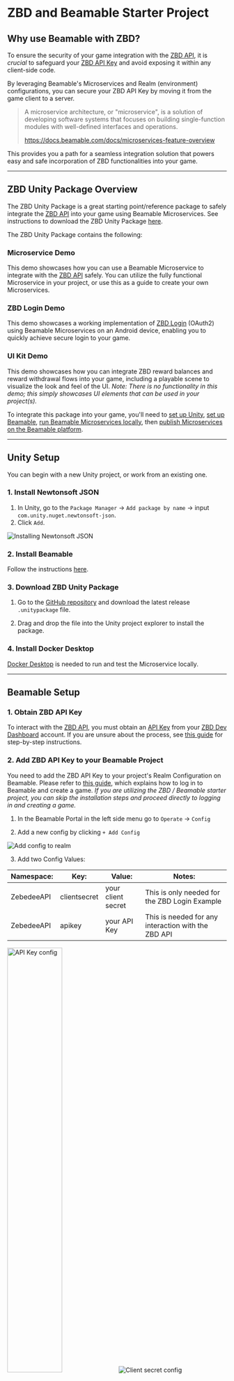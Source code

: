 # ZBD and Beamable Starter Project

## Why use Beamable with ZBD?

To ensure the security of your game integration with the [ZBD API](/api-reference/introduction), it is _crucial_ to safeguard your [ZBD API Key](/docs/dashboard/projects/api) and avoid exposing it within any client-side code. 

By leveraging Beamable's Microservices and Realm (environment) configurations, you can secure your ZBD API Key by moving it from the game client to a server.

> A microservice architecture, or "microservice", is a solution of developing software systems that focuses on building single-function modules with well-defined interfaces and operations.
> 
> https://docs.beamable.com/docs/microservices-feature-overview

This provides you a path for a seamless integration solution that powers easy and safe incorporation of ZBD functionalities into your game.

---

## ZBD Unity Package Overview

The ZBD Unity Package is a great starting point/reference package to safely integrate the [ZBD API](/api-reference/introduction) into your game using Beamable Microservices. See instructions to download the ZBD Unity Package [here](#3-download-zbd-unity-package).

The ZBD Unity Package contains the following:

### Microservice Demo

This demo showcases how you can use a Beamable Microservice to integrate with the [ZBD API](/api-reference/introduction) safely. You can utilize the fully functional Microservice in your project, or use this as a guide to create your own Microservices.

### ZBD Login Demo

This demo showcases a working implementation of [ZBD Login](/docs/zbd-login/introduction) (OAuth2) using Beamable Microservices on an Android device, enabling you to quickly achieve secure login to your game. 

### UI Kit Demo

This demo showcases how you can integrate ZBD reward balances and reward withdrawal flows into your game, including a playable scene to visualize the look and feel of the UI. _Note: There is no functionality in this demo; this simply showcases UI elements that can be used in your project(s)._

To integrate this package into your game, you'll need to [set up Unity](#unity-setup), [set up Beamable](#beamable-setup), [run Beamable Microservices locally](#run-microservices-locally), then [publish Microservices on the Beamable platform](#publish-microservices-on-beamable-platform). 

---

## Unity Setup

You can begin with a new Unity project, or work from an existing one.

### 1. Install Newtonsoft JSON

1. In Unity, go to the `Package Manager` -> `Add package by name` -> input `com.unity.nuget.newtonsoft-json`.
2. Click `Add`.

<Frame>
  <img src="/img/v2/guides/beamable/beamable-json-package.png" alt="Installing Newtonsoft JSON" />
</Frame>

### 2. Install Beamable

Follow the instructions [here](https://docs.beamable.com/docs/installing-beamable).

### 3. Download ZBD Unity Package

1. Go to the [GitHub repository](https://github.com/zebedeeio/beamable-starter/releases) and download the latest release `.unitypackage` file.

2. Drag and drop the file into the Unity project explorer to install the package.

### 4. Install Docker Desktop

[Docker Desktop](https://www.docker.com/) is needed to run and test the Microservice locally.

---

## Beamable Setup

### 1. Obtain ZBD API Key

To interact with the [ZBD API](/api-reference/introduction), you must obtain an [API Key](/docs/dashboard/projects/api) from your [ZBD Dev Dashboard](https://dashboard.zebedee.io/) account. If you are unsure about the process, see [this guide](/docs/dashboard/introduction) for step-by-step instructions.

### 2. Add ZBD API Key to your Beamable Project

You need to add the ZBD API Key to your project's Realm Configuration on Beamable. Please refer to [this guide](https://docs.beamable.com/docs/installing-beamable), which explains how to log in to Beamable and create a game. _If you are utilizing the ZBD / Beamable starter project, you can skip the installation steps and proceed directly to logging in and creating a game._

1. In the Beamable Portal in the left side menu go to `Operate` -> `Config`

2. Add a new config by clicking `+ Add Config`

<Frame>
  <img src="/img/v2/guides/beamable/beamable-realm-config.png" alt="Add config to realm" />
</Frame>

3. Add two Config Values:

| Namespace: | Key: | Value: | Notes: |
| --- | --- | --- | --- |
| ZebedeeAPI | clientsecret | your client secret | This is only needed for the ZBD Login Example |
| ZebedeeAPI | apikey | your API Key | This is needed for any interaction with the ZBD API |

<Frame>
  <img src="/img/v2/guides/beamable/beamable-config-api.png" width="50%" alt="API Key config" />
  <img src="/img/v2/guides/beamable/beamable-config-secret.png" alt="Client secret config" />
</Frame>

Here is an example of how your Realm configuration should look:

<Frame>
  <img src="/img/v2/guides/beamable/beamable-realm-overview.png" alt="Realm config overview" />
</Frame>

     💡 **Note:** To use the provided sample Microservice, you must use these exact namespace and key values.

---

## Run Microservices Locally

By leveraging Microservices, we are securing our ZBD API Key by moving it from the game client to a server.

Before testing the Microservices, we need to run it locally.

### 1. Open Microservices Manager

In Unity, go to `Window` -> `Beamable` ->  `Open Microservices Manager`

<Frame>
  <img src="/img/v2/guides/beamable/beamable-toolbox.png" alt="Open Microservices manager window" />
</Frame>

💡 **Note:** Here you will see the `ZebedeeMicroservice`

<Frame>
  <img src="/img/v2/guides/beamable/beamable-microservice-manager.png" alt="ZBD Microservice in Unity" />
</Frame>

💡 **Note:** If you see this warning, make sure you have Docker installed.
<Frame>
 <img src="/img/v2/guides/beamable/beamable-docker.png" width="500" alt="Docker warning" />
</Frame>

### 2. Run Microservice

Hit the `Play` button.

---

## Publish Microservices on Beamable Platform

When you are ready to test on other devices (outside of Unity editor), you will need to publish your Microservice to Beamable.

### 1. Open Beamable Publish Window

In the `Microservices Manager` tab in Unity, click `Publish`.

<Frame>
  <img src="/img/v2/guides/beamable/beamable-publish.png" alt="Publish window in Unity" />
</Frame>

### 2. Publish Select Microservices

In the `Publish` window, toggle on which Microservice(s) you want published, then click `Publish`. This will deploy your Microservice(s) to Beamable's platform.

<Frame>
  <img src="/img/v2/guides/beamable/beamable-deploy.png" alt="Publishing the Microservice" />
</Frame>

### 3. View Microservices Status

Validate the applicable Microservice(s) are running by viewing the `Microservices` tab in the Beamable Portal.

<Frame>
  <img src="/img/v2/guides/beamable/beamable-running.png" alt="Beamable Portal Microservice overview" />
</Frame>

💡 For more details on publishing Microservices, check out the Beamable documentation [here](https://docs.beamable.com/docs/microservices-distributing).

At this point, your game can now connect the published Beamable Microservice(s), which protects your ZBD API Key from the game client!

---

## Integrating the Microservices

To see sample code for how to integrate Beamable Microservices, view the `MyController.cs` file in the scripts directory of the ZBD Unity Package within Unity. Insert this code in applicable area(s) of your game; e.g. when you're [Sending sats to a ZBD Username](/api-reference/zbd-user/send).

To get data that needs to be secure from Beamable (as we do for the `apikey` and `clientsecret`), you can reference the code in `Config.cs` and the `GetAPIKey` function in `ZebedeeMicroservice.cs`.

```csharp
// This code ensures that the beamable Microservice is ready
var ctx = BeamContext.Default;
await ctx.OnReady;

// This line makes the call to the Microservice
var result = await ctx.Microservices().ZebedeeMicroservice().GetWallet();

// Here we take the string and convert it to a response object
// The ZBD sdk has a response object for all responses.
// This allows you to easily get the data you need.
var jsonObject = JsonConvert.DeserializeObject<GetWalletDetails_Response>(result);

// If needed for custom Microservice integration...
// This code gets the value stored at the given key from Beamable
public string ApiKey => _settings.GetSetting("ZebedeeAPI", "apikey");
public string ClientSecret => _settings.GetSetting("ZebedeeAPI", "clientsecret");
```

---

## ZBD Login Example Scene

This scene shows how you can integrate [ZBD Login](/docs/zbd-login/introduction) with an Android build.

This uses the Microservice to communicate with ZBD to let your users log in securely.

To see how to integrate ZBD Login (OAuth2 flow) you can check out the `LoginController.cs` script. This handles the initial start of the login flow and the deep link functionality.

### 1. Get ZBD OAuth2 Client ID

Add your [Client ID](/docs/zbd-login/integration) from the [ZBD Dev Dashboard](https://dashboard.zebedee.io/) and add it to the `LoginController` in the ZBD Login demo scene.

<Frame>
  <img src="/img/v2/guides/beamable/beamable-clientid.png" alt="Add client ID to demo scene" />
</Frame>

### 2. Ensure Microservices are Published

If you haven't already, you will need to publish your Microservice(s) to Beamable. Once your Microservice(s) are published, you will be able to use it from anywhere. See [Publish Select Microservices](#2-publish-select-microservices) for more details. 

### 3. Build for Android 

You can now build your game for Android. Learn more [here](https://docs.unity3d.com/Manual/android-BuildProcess.html).

---

## Troubleshooting

### General Issues

If you are experiencing any issues here are a few things to check:

- **Make sure you are logged in to Beamable in the Unity Editor**


<Frame>
  <img src="/img/v2/guides/beamable/beamable-user-icon.png" alt="Login button in Unity" />
</Frame>

<Frame>
  <img src="/img/v2/guides/beamable/beamable-logged-in.png" alt="Logged in message" />
</Frame>

- **Make sure you have the correct game selected in the Beamable plugin within Unity**

<Frame>
  <img src="/img/v2/guides/beamable/beamable-switch-game.png" alt="Switching games" />
</Frame>

<Frame>
  <img src="/img/v2/guides/beamable/beamable-game-list.png" alt="Select the correct game in Beamable" />
</Frame>

- **Ensure you are in the correct Beamable Realm (environment) in Unity**

<Frame>
  <img src="/img/v2/guides/beamable/beamable-env.png" width="500" alt="Correct Beamable realm" />
</Frame>

### 403 Errors

These issues are usually caused by an improper Docker or Microservice setup. 

A few things to check:

- **Docker is installed correctly and running**


<Frame>
  <img src="/img/v2/guides/beamable/beamable-docker.png" alt="Docker not installed" />
</Frame>

- **The Microservice is running locally when developing (this can be checked by the play button being highlighted in the Microservices tab in Unity)**

<Frame>
  <img src="/img/v2/guides/beamable/beamable-microservice-running.png" alt="Microservice running" />
</Frame>

- **If you are expecting a `Published` Microservice, ensure the Microservice is published and deployed to the correct Realm from the Beamable Portal.**

<Frame>
  <img src="/img/v2/guides/beamable/beamable-running.png" alt="Beamable Microservice Portal overview" />
</Frame>